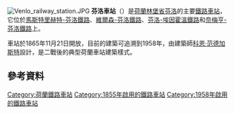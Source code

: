 {{Infobox Station
|BoxWidth = 24em
|Title = 芬洛車站
|SubTitle = 
|EngTitle = Station Venlo
|EngSubTitle = 
|StationSymbol = 
|symbol_right=[[File:Nederlandse_spoorwegen_logo.svg|20px]][[File:Arriva-Logo.svg|20px]]
|linecolour = #22428B
|ImageName = Station Venlo (2).jpg
|ImageSize = 290px
|ImageCaption = 
|ImagePadding = 0
|Code = Vl
|Operator = [[荷兰铁路|荷兰铁路]]<br>[[愛瑞發|愛瑞發]]<ref>{{Cite web|url=https://www.arrivapdf.nl/web/file?uuid=174332dd-39fb-43d3-8677-48b713cfd508&owner=af8aec32-6c73-47d5-af4d-f1553a2c3b77&contentid=5513|title=Arriva train timetable 2018 (in Dutch)}}</ref>
|Owned = 
|Line = 
|Place = {{NED}}[[林堡省_(荷蘭)|林堡省]][[芬洛|芬洛]]
|Coord = 
|Style = 地面車站
|Hall Style = 
|PlatformType = 
|PlatformNumber = 6
|TrackNum = 
|Interchange = 
|ExitNumber = 
|StartDate = 1865年
|Elevation = 
|Depth = 
|connection = 
|yearly ridership = 
|daily ridership = 
}}

[[File:Venlo_railway_station.JPG|thumb]]
'''芬洛車站'''（{{lang-nl|Station Venlo}}）是[[荷蘭|荷蘭]][[林堡省_(荷蘭)|林堡省]][[芬洛|芬洛]]的主要[[鐵路車站|鐵路車站]]，它位於[[馬斯特里赫特-芬洛鐵路|馬斯特里赫特-芬洛鐵路]]、[[維爾森-芬洛鐵路|維爾森-芬洛鐵路]]、[[芬洛-埃因霍溫鐵路|芬洛-埃因霍溫鐵路]]和[[奈梅亨-芬洛鐵路|奈梅亨-芬洛鐵路]]上。

車站於1865年11月21日開放，目前的建築可追溯到1958年，由建築師[[科恩·范德加斯特|科恩·范德加斯特]]設計，是二戰後的典型荷蘭車站建築樣式。

==參考資料==
{{reflist}}

{{Commons category|Station Venlo}}

[[Category:荷蘭鐵路車站|Category:荷蘭鐵路車站]]
[[Category:1855年啟用的鐵路車站|Category:1855年啟用的鐵路車站]]
[[Category:1958年啟用的鐵路車站|Category:1958年啟用的鐵路車站]]